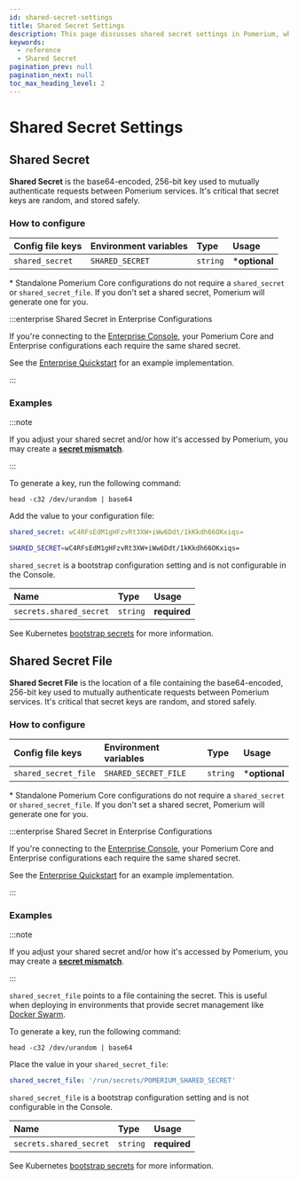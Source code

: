 ```yaml
---
id: shared-secret-settings
title: Shared Secret Settings
description: This page discusses shared secret settings in Pomerium, which are used to mutually authenticate requests between Pomerium services.
keywords:
  - reference
  - Shared Secret
pagination_prev: null
pagination_next: null
toc_max_heading_level: 2
---
```



# Shared Secret Settings

## Shared Secret

**Shared Secret** is the base64-encoded, 256-bit key used to mutually authenticate requests between Pomerium services. It's critical that secret keys are random, and stored safely.

### How to configure

<Tabs>
<TabItem value="Core" label="Core">

| **Config file keys** | **Environment variables** | **Type** | **Usage** |
| :-- | :-- | :-- | :-- |
| `shared_secret` | `SHARED_SECRET` | `string` | \***optional** |

\* Standalone Pomerium Core configurations do not require a `shared_secret` or `shared_secret_file`. If you don't set a shared secret, Pomerium will generate one for you.

:::enterprise Shared Secret in Enterprise Configurations

If you're connecting to the [Enterprise Console](/docs/enterprise), your Pomerium Core and Enterprise configurations each require the same shared secret.

See the [Enterprise Quickstart](/docs/enterprise/quickstart) for an example implementation.

:::

### Examples

:::note

If you adjust your shared secret and/or how it's accessed by Pomerium, you may create a [**secret mismatch**](/docs/troubleshooting#shared-secret-mismatch).

:::

To generate a key, run the following command:

```shell
head -c32 /dev/urandom | base64
```

Add the value to your configuration file:

```yaml
shared_secret: wC4RFsEdM1gHFzvRt3XW+iWw6Ddt/1kKkdh66OKxiqs=
```

```bash
SHARED_SECRET=wC4RFsEdM1gHFzvRt3XW+iWw6Ddt/1kKkdh66OKxiqs=
```

</TabItem>
<TabItem value="Enterprise" label="Enterprise">

`shared_secret` is a bootstrap configuration setting and is not configurable in the Console.

</TabItem>
<TabItem value="Kubernetes" label="Kubernetes">

| **Name** | **Type** | **Usage** |
| :-- | :-- | :-- |
| `secrets.shared_secret` | `string` | **required** |

See Kubernetes [bootstrap secrets](/docs/k8s/reference#spec) for more information.

</TabItem>
</Tabs>

## Shared Secret File

**Shared Secret File** is the location of a file containing the base64-encoded, 256-bit key used to mutually authenticate requests between Pomerium services. It's critical that secret keys are random, and stored safely.

### How to configure

<Tabs>
<TabItem value="Core" label="Core">

| **Config file keys** | **Environment variables** | **Type** | **Usage** |
| :-- | :-- | :-- | :-- |
| `shared_secret_file` | `SHARED_SECRET_FILE` | `string` | \***optional** |

\* Standalone Pomerium Core configurations do not require a `shared_secret` or `shared_secret_file`. If you don't set a shared secret, Pomerium will generate one for you.

:::enterprise Shared Secret in Enterprise Configurations

If you're connecting to the [Enterprise Console](/docs/enterprise), your Pomerium Core and Enterprise configurations each require the same shared secret.

See the [Enterprise Quickstart](/docs/enterprise/quickstart) for an example implementation.

:::

### Examples

:::note

If you adjust your shared secret and/or how it's accessed by Pomerium, you may create a [**secret mismatch**](/docs/troubleshooting#shared-secret-mismatch).

:::

`shared_secret_file` points to a file containing the secret. This is useful when deploying in environments that provide secret management like [Docker Swarm](https://docs.docker.com/engine/swarm/secrets/).

To generate a key, run the following command:

```shell
head -c32 /dev/urandom | base64
```

Place the value in your `shared_secret_file`:

```yaml
shared_secret_file: '/run/secrets/POMERIUM_SHARED_SECRET'
```

</TabItem>
<TabItem value="Enterprise" label="Enterprise">

`shared_secret_file` is a bootstrap configuration setting and is not configurable in the Console.

</TabItem>
<TabItem value="Kubernetes" label="Kubernetes">

| **Name** | **Type** | **Usage** |
| :-- | :-- | :-- |
| `secrets.shared_secret` | `string` | **required** |

See Kubernetes [bootstrap secrets](/docs/k8s/reference#spec) for more information.

</TabItem>
</Tabs>
